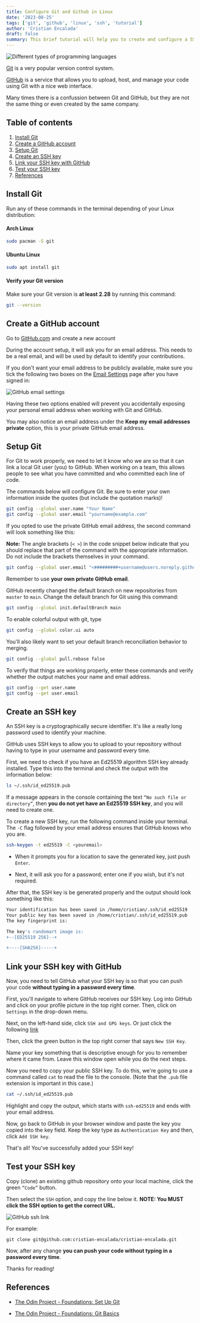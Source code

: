 ```yaml
---
title: Configure Git and Github in Linux
date: '2023-08-25'
tags: ['git', 'github', 'linux', 'ssh', 'tutorial']
author: 'Cristian Encalada'
draft: false
summary: This brief tutorial will help you to create and configure a SSH key to work with git and github.
---
```


<div className="flex justify-center">
  <div className="w-full max-w-screen-md overflow-hidden">
    <img
      src="/static/images/2023-08-25-configure-git-github-ssh-key/ssh-key.webp"
      alt="Different types of programming languages"
      className="mx-auto"
    />
  </div>
</div>

[Git](https://git-scm.com/) is a very popular version control system.

[GitHub](https://github.com/) is a service that allows you to upload, host, and manage your code using Git with a nice web interface.

Many times there is a confussion between Git and GitHub, but they are not the same thing or even created by the same company.

## Table of contents

1.  [Install Git](#install-git)
2.  [Create a GitHub account](#create-a-github-account)
3.  [Setup Git](#setup-git)
4.  [Create an SSH key](#create-an-ssh-key)
5.  [Link your SSH key with GitHub](#link-your-ssh-key-with-github)
6.  [Test your SSH key](#test-your-ssh-key)
7.  [References](#references)

## Install Git

Run any of these commands in the terminal depending of your Linux distribution:

#### Arch Linux

```sh
sudo pacman -S git
```

#### Ubuntu Linux

```sh
sudo apt install git
```

#### Verify your Git version

Make sure your Git version is **at least 2.28** by running this command:

```sh
git --version
```

## Create a GitHub account

Go to [GitHub.com](https://github.com/) and create a new account

During the account setup, it will ask you for an email address. This needs to be a real email, and will be used by default to identify your contributions.

If you don't want your email address to be publicly available, make sure you tick the following two boxes on the [Email Settings](https://github.com/settings/emails) page after you have signed in:

![GitHub email settings](/assets/img/2023-08-25-configure-git-github-ssh-key/github_email_settings.webp)

Having these two options enabled will prevent you accidentally exposing your personal email address when working with Git and GitHub.

You may also notice an email address under the **Keep my email addresses private** option, this is your private GitHub email address.

## Setup Git

For Git to work properly, we need to let it know who we are so that it can link a local Git user (you) to GitHub. When working on a team, this allows people to see what you have committed and who committed each line of code.

The commands below will configure Git. Be sure to enter your own information inside the quotes (but include the quotation marks)!

```sh
git config --global user.name "Your Name"
git config --global user.email "yourname@example.com"
```

If you opted to use the private GitHub email address, the second command will look something like this:

**Note:** The angle brackets (`< >`) in the code snippet below indicate that you should replace that part of the command with the appropriate information. Do not include the brackets themselves in your command.

```sh
git config --global user.email "<#########+username@users.noreply.github.com>"
```

Remember to use **your own private GitHub email**.

GitHub recently changed the default branch on new repositories from `master` to `main`. Change the default branch for Git using this command:

```sh
git config --global init.defaultBranch main
```

To enable colorful output with git, type

```sh
git config --global color.ui auto
```

You'll also likely want to set your default branch reconciliation behavior to merging.

```sh
git config --global pull.rebase false
```

To verify that things are working properly, enter these commands and verify whether the output matches your name and email address.

```sh
git config --get user.name
git config --get user.email
```

## Create an SSH key

An SSH key is a cryptographically secure identifier. It's like a really long password used to identify your machine.

GitHub uses SSH keys to allow you to upload to your repository without having to type in your username and password every time.

First, we need to check if you have an Ed25519 algorithm SSH key already installed. Type this into the terminal and check the output with the information below:

```sh
ls ~/.ssh/id_ed25519.pub
```

If a message appears in the console containing the text `“No such file or directory”`, then **you do not yet have an Ed25519 SSH key**, and you will need to create one.

To create a new SSH key, run the following command inside your terminal. The `-C` flag followed by your email address ensures that GitHub knows who you are.

```sh
ssh-keygen -t ed25519 -C <youremail>
```

- When it prompts you for a location to save the generated key, just push `Enter`.

- Next, it will ask you for a password; enter one if you wish, but it's not required.

After that, the SSH key is be generated properly and the output should look something like this:

```sh
Your identification has been saved in /home/cristian/.ssh/id_ed25519
Your public key has been saved in /home/cristian/.ssh/id_ed25519.pub
The key fingerprint is:

The key's randomart image is:
+--[ED25519 256]--+

+----[SHA256]-----+
```

## Link your SSH key with GitHub

Now, you need to tell GitHub what your SSH key is so that you can push your code **without typing in a password every time**.

First, you'll navigate to where GitHub receives our SSH key. Log into GitHub and click on your profile picture in the top right corner. Then, click on `Settings` in the drop-down menu.

Next, on the left-hand side, click `SSH and GPG keys`. Or just click the following [link](https://github.com/settings/keys)

Then, click the green button in the top right corner that says `New SSH Key`.

Name your key something that is descriptive enough for you to remember where it came from. Leave this window open while you do the next steps.

Now you need to copy your public SSH key. To do this, we're going to use a command called `cat` to read the file to the console. (Note that the `.pub` file extension is important in this case.)

```sh
cat ~/.ssh/id_ed25519.pub
```

Highlight and copy the output, which starts with `ssh-ed25519` and ends with your email address.

Now, go back to GitHub in your browser window and paste the key you copied into the key field. Keep the key type as `Authentication Key` and then, click `Add SSH key`.

That's all! You've successfully added your SSH key!

## Test your SSH key

Copy (clone) an existing github repository onto your local machine, click the green `“Code”` button.

Then select the `SSH` option, and copy the line below it. **NOTE: You MUST click the SSH option to get the correct URL.**

![GitHub ssh link](/assets/img/2023-08-25-configure-git-github-ssh-key/github_ssh_link.webp)

For example:

```ssh
git clone git@github.com:cristian-encalada/cristian-encalada.git
```

Now, after any change **you can push your code without typing in a password every time**.

Thanks for reading!

## References

- [The Odin Project - Foundations: Set Up Git](https://www.theodinproject.com/lessons/foundations-setting-up-git)

- [The Odin Project - Foundations: Git Basics](https://www.theodinproject.com/lessons/foundations-git-basics)
